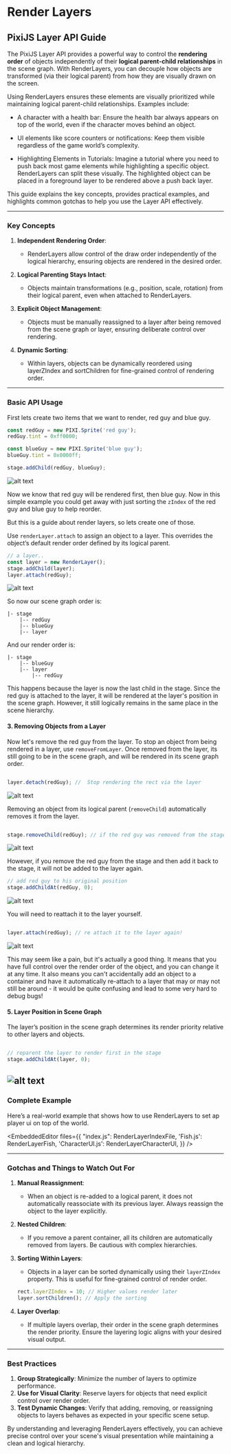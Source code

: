 
# Render Layers

## PixiJS Layer API Guide

The PixiJS Layer API provides a powerful way to control the **rendering order** of objects independently of their **logical parent-child relationships** in the scene graph. With RenderLayers, you can decouple how objects are transformed (via their logical parent) from how they are visually drawn on the screen.

Using RenderLayers ensures these elements are visually prioritized while maintaining logical parent-child relationships. Examples include:

- A character with a health bar: Ensure the health bar always appears on top of the world, even if the character moves behind an object.

- UI elements like score counters or notifications: Keep them visible regardless of the game world’s complexity.

- Highlighting Elements in Tutorials: Imagine a tutorial where you need to push back most game elements while highlighting a specific object. RenderLayers can split these visually. The highlighted object can be placed in a foreground layer to be rendered above a push back layer.

This guide explains the key concepts, provides practical examples, and highlights common gotchas to help you use the Layer API effectively.

---

### **Key Concepts**


1. **Independent Rendering Order**:

   - RenderLayers allow control of the draw order independently of the logical hierarchy, ensuring objects are rendered in the desired order.

2. **Logical Parenting Stays Intact**:

   - Objects maintain transformations (e.g., position, scale, rotation) from their logical parent, even when attached to RenderLayers.

3. **Explicit Object Management**:

   - Objects must be manually reassigned to a layer after being removed from the scene graph or layer, ensuring deliberate control over rendering.

4. **Dynamic Sorting**:

   - Within layers, objects can be dynamically reordered using layerZIndex and sortChildren for fine-grained control of rendering order.



---

### **Basic API Usage**

First lets create two items that we want to render, red guy and blue guy.

```typescript
const redGuy = new PIXI.Sprite('red guy');
redGuy.tint = 0xff0000;

const blueGuy = new PIXI.Sprite('blue guy');
blueGuy.tint = 0x0000ff;

stage.addChild(redGuy, blueGuy);
```

![alt text](render-layers/image-1.png)

Now  we know that red guy will be rendered first, then blue guy. Now in this simple example you could get away with just sorting the `zIndex` of the red guy and blue guy to help reorder.

But this is a guide about render layers, so lets create one of those.

Use `renderLayer.attach` to assign an object to a layer. This overrides the object’s default render order defined by its logical parent.


```typescript
// a layer..
const layer = new RenderLayer();
stage.addChild(layer);
layer.attach(redGuy);
```
![alt text](render-layers/image-2.png)

So now our scene graph order is:

```
|- stage
    |-- redGuy
    |-- blueGuy
    |-- layer
```
And our render order is:

```
|- stage
    |-- blueGuy
    |-- layer
        |-- redGuy

```

This happens because the layer is now the last child in the stage. Since the red guy is attached to the layer, it will be rendered at the layer's position in the scene graph. However, it still logically remains in the same place in the scene hierarchy.

#### **3. Removing Objects from a Layer**

Now let's remove the red guy from the layer. To stop an object from being rendered in a layer, use `removeFromLayer`. Once removed from the layer, its still going to be in the scene graph, and will be rendered in its scene graph order.

```typescript

layer.detach(redGuy); //  Stop rendering the rect via the layer

```

![alt text](render-layers/image-1.png)


Removing an object from its logical parent (`removeChild`) automatically removes it from the layer.



```typescript

stage.removeChild(redGuy); // if the red guy was removed from the stage, it will also be removed from the layer

```
![alt text](render-layers/image-3.png)


However, if you remove the red guy from the stage and then add it back to the stage, it will not be added to the layer again.

```typescript
// add red guy to his original position
stage.addChildAt(redGuy, 0);

```
![alt text](render-layers/image-1.png)

You will need to reattach it to the layer yourself.

```typescript

layer.attach(redGuy); // re attach it to the layer again!

```
![alt text](render-layers/image-2.png)

This may seem like a pain, but it's actually a good thing. It means that you have full control over the render order of the object, and you can change it at any time. It also means you can't accidentally add an object to a container and have it automatically re-attach to a layer that may or may not still be around - it would be quite confusing and lead to some very hard to debug bugs!

#### **5. Layer Position in Scene Graph**

The layer’s position in the scene graph determines its render priority relative to other layers and objects.

```typescript

// reparent the layer to render first in the stage
stage.addChildAt(layer, 0);

```
![alt text](render-layers/image-1.png)
---

### **Complete Example**

Here’s a real-world example that shows how to use RenderLayers to set ap player ui on top of the world.

<EmbeddedEditor files={{
    "index.js": RenderLayerIndexFile,
    'Fish.js': RenderLayerFish,
    'CharacterUI.js': RenderLayerCharacterUI,
}} />
<br/>

---

### **Gotchas and Things to Watch Out For**

1. **Manual Reassignment**:
   - When an object is re-added to a logical parent, it does not automatically reassociate with its previous layer. Always reassign the object to the layer explicitly.

2. **Nested Children**:
   - If you remove a parent container, all its children are automatically removed from layers. Be cautious with complex hierarchies.

3. **Sorting Within Layers**:
   - Objects in a layer can be sorted dynamically using their `layerZIndex` property. This is useful for fine-grained control of render order.

   ```javascript
   rect.layerZIndex = 10; // Higher values render later
   layer.sortChildren(); // Apply the sorting
   ```

4. **Layer Overlap**:
   - If multiple layers overlap, their order in the scene graph determines the render priority. Ensure the layering logic aligns with your desired visual output.

---

### **Best Practices**

1. **Group Strategically**: Minimize the number of layers to optimize performance.
2. **Use for Visual Clarity**: Reserve layers for objects that need explicit control over render order.
3. **Test Dynamic Changes**: Verify that adding, removing, or reassigning objects to layers behaves as expected in your specific scene setup.

By understanding and leveraging RenderLayers effectively, you can achieve precise control over your scene's visual presentation while maintaining a clean and logical hierarchy.

